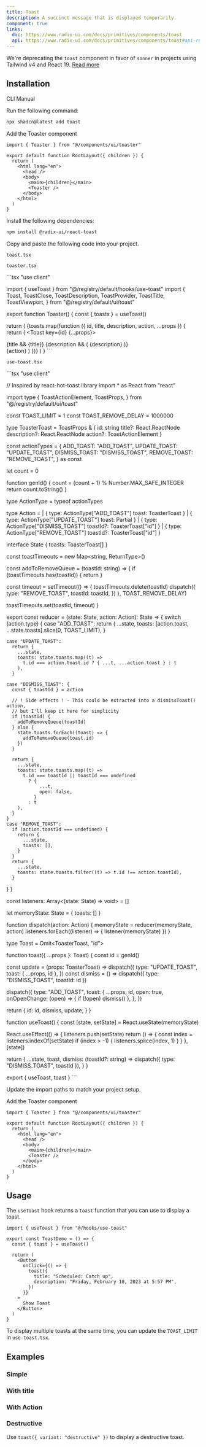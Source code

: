 ```yaml
---
title: Toast
description: A succinct message that is displayed temporarily.
component: true
links:
  doc: https://www.radix-ui.com/docs/primitives/components/toast
  api: https://www.radix-ui.com/docs/primitives/components/toast#api-reference
---
```


<Callout>

We're deprecating the `toast` component in favor of `sonner` in projects using Tailwind v4 and React 19.
[Read more](https://ui.shadcn.com/docs/tailwind-v4#whats-new)

</Callout>

<ComponentPreview name="toast-demo" />

## Installation

<CodeTabs>

<TabsList>
  <TabsTrigger value="cli">CLI</TabsTrigger>
  <TabsTrigger value="manual">Manual</TabsTrigger>
</TabsList>
<TabsContent value="cli">

<Steps>

<Step>Run the following command:</Step>

```bash
npx shadcn@latest add toast
```

<Step>Add the Toaster component</Step>

```tsx title="app/layout.tsx" {1,9}
import { Toaster } from "@/components/ui/toaster"

export default function RootLayout({ children }) {
  return (
    <html lang="en">
      <head />
      <body>
        <main>{children}</main>
        <Toaster />
      </body>
    </html>
  )
}
```

</Steps>

</TabsContent>

<TabsContent value="manual">

<Steps>

<Step>Install the following dependencies:</Step>

```bash
npm install @radix-ui/react-toast
```

<Step>Copy and paste the following code into your project.</Step>

`toast.tsx`

<ComponentSource name="toast" />

`toaster.tsx`

<ComponentSource name="toast" fileName="toaster">
    ```tsx
    "use client"

import { useToast } from "@/registry/default/hooks/use-toast"
import {
  Toast,
  ToastClose,
  ToastDescription,
  ToastProvider,
  ToastTitle,
  ToastViewport,
} from "@/registry/default/ui/toast"

export function Toaster() {
  const { toasts } = useToast()

  return (
    <ToastProvider>
      {toasts.map(function ({ id, title, description, action, ...props }) {
        return (
          <Toast key={id} {...props}>
            <div className="grid gap-1">
              {title && <ToastTitle>{title}</ToastTitle>}
              {description && (
                <ToastDescription>{description}</ToastDescription>
              )}
            </div>
            {action}
            <ToastClose />
          </Toast>
        )
      })}
      <ToastViewport />
    </ToastProvider>
  )
}
    ```
</ComponentSource>

`use-toast.tsx`

<ComponentSource name="toast" fileName="use-toast">
    ```tsx
    "use client"

// Inspired by react-hot-toast library
import * as React from "react"

import type {
  ToastActionElement,
  ToastProps,
} from "@/registry/default/ui/toast"

const TOAST_LIMIT = 1
const TOAST_REMOVE_DELAY = 1000000

type ToasterToast = ToastProps & {
  id: string
  title?: React.ReactNode
  description?: React.ReactNode
  action?: ToastActionElement
}

const actionTypes = {
  ADD_TOAST: "ADD_TOAST",
  UPDATE_TOAST: "UPDATE_TOAST",
  DISMISS_TOAST: "DISMISS_TOAST",
  REMOVE_TOAST: "REMOVE_TOAST",
} as const

let count = 0

function genId() {
  count = (count + 1) % Number.MAX_SAFE_INTEGER
  return count.toString()
}

type ActionType = typeof actionTypes

type Action =
  | {
      type: ActionType["ADD_TOAST"]
      toast: ToasterToast
    }
  | {
      type: ActionType["UPDATE_TOAST"]
      toast: Partial<ToasterToast>
    }
  | {
      type: ActionType["DISMISS_TOAST"]
      toastId?: ToasterToast["id"]
    }
  | {
      type: ActionType["REMOVE_TOAST"]
      toastId?: ToasterToast["id"]
    }

interface State {
  toasts: ToasterToast[]
}

const toastTimeouts = new Map<string, ReturnType<typeof setTimeout>>()

const addToRemoveQueue = (toastId: string) => {
  if (toastTimeouts.has(toastId)) {
    return
  }

  const timeout = setTimeout(() => {
    toastTimeouts.delete(toastId)
    dispatch({
      type: "REMOVE_TOAST",
      toastId: toastId,
    })
  }, TOAST_REMOVE_DELAY)

  toastTimeouts.set(toastId, timeout)
}

export const reducer = (state: State, action: Action): State => {
  switch (action.type) {
    case "ADD_TOAST":
      return {
        ...state,
        toasts: [action.toast, ...state.toasts].slice(0, TOAST_LIMIT),
      }

    case "UPDATE_TOAST":
      return {
        ...state,
        toasts: state.toasts.map((t) =>
          t.id === action.toast.id ? { ...t, ...action.toast } : t
        ),
      }

    case "DISMISS_TOAST": {
      const { toastId } = action

      // ! Side effects ! - This could be extracted into a dismissToast() action,
      // but I'll keep it here for simplicity
      if (toastId) {
        addToRemoveQueue(toastId)
      } else {
        state.toasts.forEach((toast) => {
          addToRemoveQueue(toast.id)
        })
      }

      return {
        ...state,
        toasts: state.toasts.map((t) =>
          t.id === toastId || toastId === undefined
            ? {
                ...t,
                open: false,
              }
            : t
        ),
      }
    }
    case "REMOVE_TOAST":
      if (action.toastId === undefined) {
        return {
          ...state,
          toasts: [],
        }
      }
      return {
        ...state,
        toasts: state.toasts.filter((t) => t.id !== action.toastId),
      }
  }
}

const listeners: Array<(state: State) => void> = []

let memoryState: State = { toasts: [] }

function dispatch(action: Action) {
  memoryState = reducer(memoryState, action)
  listeners.forEach((listener) => {
    listener(memoryState)
  })
}

type Toast = Omit<ToasterToast, "id">

function toast({ ...props }: Toast) {
  const id = genId()

  const update = (props: ToasterToast) =>
    dispatch({
      type: "UPDATE_TOAST",
      toast: { ...props, id },
    })
  const dismiss = () => dispatch({ type: "DISMISS_TOAST", toastId: id })

  dispatch({
    type: "ADD_TOAST",
    toast: {
      ...props,
      id,
      open: true,
      onOpenChange: (open) => {
        if (!open) dismiss()
      },
    },
  })

  return {
    id: id,
    dismiss,
    update,
  }
}

function useToast() {
  const [state, setState] = React.useState<State>(memoryState)

  React.useEffect(() => {
    listeners.push(setState)
    return () => {
      const index = listeners.indexOf(setState)
      if (index > -1) {
        listeners.splice(index, 1)
      }
    }
  }, [state])

  return {
    ...state,
    toast,
    dismiss: (toastId?: string) => dispatch({ type: "DISMISS_TOAST", toastId }),
  }
}

export { useToast, toast }
    ```
</ComponentSource>

<Step>Update the import paths to match your project setup.</Step>

<Step>Add the Toaster component</Step>

```tsx title="app/layout.tsx" {1,9}
import { Toaster } from "@/components/ui/toaster"

export default function RootLayout({ children }) {
  return (
    <html lang="en">
      <head />
      <body>
        <main>{children}</main>
        <Toaster />
      </body>
    </html>
  )
}
```

</Steps>

</TabsContent>

</CodeTabs>

## Usage

The `useToast` hook returns a `toast` function that you can use to display a toast.

```tsx
import { useToast } from "@/hooks/use-toast"
```

```tsx {2,7-10}
export const ToastDemo = () => {
  const { toast } = useToast()

  return (
    <Button
      onClick={() => {
        toast({
          title: "Scheduled: Catch up",
          description: "Friday, February 10, 2023 at 5:57 PM",
        })
      }}
    >
      Show Toast
    </Button>
  )
}
```

<Callout>

To display multiple toasts at the same time, you can update the `TOAST_LIMIT` in `use-toast.tsx`.

</Callout>

## Examples

### Simple

<ComponentPreview name="toast-simple" />

### With title

<ComponentPreview name="toast-with-title" />

### With Action

<ComponentPreview name="toast-with-action" />

### Destructive

Use `toast({ variant: "destructive" })` to display a destructive toast.

<ComponentPreview name="toast-destructive" />
